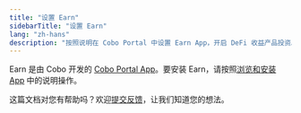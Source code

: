 ```yaml
---
title: "设置 Earn"
sidebarTitle: "设置 Earn"
lang: "zh-hans"
description: "按照说明在 Cobo Portal 中设置 Earn App，开启 DeFi 收益产品投资。"
---
```


Earn 是由 Cobo 开发的 [Cobo Portal App](/cn/apps/introduction)。要安装 Earn，请按照[浏览和安装 App](/cn/apps/browse-and-install) 中的说明操作。

<Tip>这篇文档对您有帮助吗？欢迎[提交反馈](https://forms.zohopublic.com/cobo/form/DocumentFeedbackForm/formperma/QvLOhxJv1_JMsJ-1dleZ8Itb_7rzN-LtgvsDdxosoVI?referrername=manuals)，让我们知道您的想法。</Tip>
